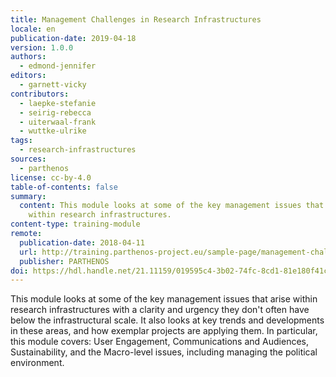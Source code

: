 ```yaml
---
title: Management Challenges in Research Infrastructures
locale: en
publication-date: 2019-04-18
version: 1.0.0
authors:
  - edmond-jennifer
editors:
  - garnett-vicky
contributors:
  - laepke-stefanie
  - seirig-rebecca
  - uiterwaal-frank
  - wuttke-ulrike
tags:
  - research-infrastructures
sources:
  - parthenos
license: cc-by-4.0
table-of-contents: false
summary:
  content: This module looks at some of the key management issues that arise
    within research infrastructures.
content-type: training-module
remote:
  publication-date: 2018-04-11
  url: http://training.parthenos-project.eu/sample-page/management-challenges/
  publisher: PARTHENOS
doi: https://hdl.handle.net/21.11159/019595c4-3b02-74fc-8cd1-81e180f41ca4
---
```

This module looks at some of the key management issues that arise within research infrastructures with a clarity and urgency they don't often have below the infrastructural scale. It also looks at key trends and developments in these areas, and how exemplar projects are applying them. In particular, this module covers: User Engagement, Communications and Audiences, Sustainability, and the Macro-level issues, including managing the political environment.

<ExternalResource title="Interested in learning more?" subtitle="Check out Management Challenges in Research Infrastructures on PARTHENOS" url="http://training.parthenos-project.eu/sample-page/management-challenges/" />
